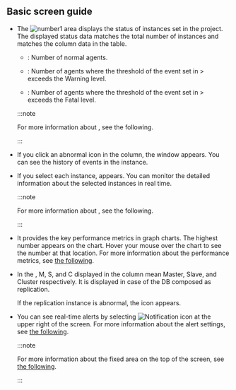 ## Basic screen guide

<ProdImg img='db-instance-list.png' desc='instance list' />

- The ![number1](/img/number-01.png) area displays the status of instances set in the project. The displayed status data matches the total number of instances and matches the <Cmdname sid="status" className="uitext" /> column data in the table.

  <InDoc product="postgresql,mysql,oracle-pro">

  - <span class='snormal'><Cmdname sid="sms_alert_normal" /></span>: Number of normal agents.

  - <span class='slow'><Cmdname sid="sms_alert_warn" /></span>: Number of agents where the threshold of the event set in <Cmdname sid="side_event" className="uitext" /> &gt; <Cmdname sid="side_eventNoti" className="uitext" /> exceeds the <span class='slow'>Warning</span> level.

  - <span class='vslow'><Cmdname sid="sms_alert_fatal" /></span>: Number of agents where the threshold of the event set in <Cmdname sid="side_event" className="uitext" /> &gt; <Cmdname sid="side_eventNoti" className="uitext" /> exceeds the <span class='vslow'>Fatal</span> level.

  :::note

  For more information about <Cmdname sid="side_event" className="uitext" />, see <Link to="set-notice">the following</Link>.

  :::

  </InDoc>

- If you click an abnormal icon in the <Cmdname sid="status" className="uitext" /> column, the <Cmdname sid="event" className="uitext" /> window appears. You can see the history of events in the instance.

- If you select each instance, <Cmdname sid="side_dbMonitoring" className="uitext" /> appears. You can monitor the detailed information about the selected instances in real time. 

  :::note

  For more information about <Cmdname sid="side_dbMonitoring" className="uitext" />, see <Link to="instance-monitoring">the following</Link>.

  :::

- It provides the key performance metrics in graph charts. The highest number appears on the chart. Hover your mouse over the chart to see the number at that location. For more information about the performance metrics, see [the following](metrics-data-list).

<Xclude product="oracle,oracle-pro,oracle-v1">

- In the <Cmdname sid="instance_list" className="uitext" />, <span class='mark master'>M</span>, <span class='mark instance'>S</span>, and <span class='mark master'>C</span> displayed in the <Cmdname sid="server_name" className="uitext" /> column mean Master, Slave, and Cluster respectively. It is displayed in case of the DB composed as replication.

  If the replication instance is abnormal, the <LinkImage img='ic-warinig-db.svg' desc='경고' className='ico' /> icon appears.

  <ImgLang img='db-instance-list-replication-warning.png' />

</Xclude>

- You can see real-time alerts by selecting ![Notification icon](/img/ico-noti.svg) at the upper right of the screen. For more information about the alert settings, see [the following](set-notice).

  :::note

  For more information about the fixed area on the top of the screen, see [the following](../main-ui-intro-v2).

  :::
